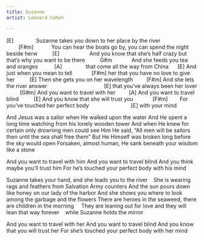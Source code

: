 ```yaml
---
title: Suzanne
artist: Leonard Cohen

---
```


[E]              
Suzanne takes you down
to her place by the river
        [F#m]           
You can hear the boats go by,
you can spend the night beside herw
         [E]                   
And you know that she's half crazy
but that's why you want to be there
         G#m            
And she feeds you tea and oranges
          [A]               
that come all the way from China
     [E]
And just when you mean to tell
            [F#m]
her that you have no love to give her
         [E]
Then she gets you on her wavelength
        [F#m]
And she lets the river answer                        
             [E]
that you've always been her lover
         [G#m]
And you want to travel with her
        [A]
And you want to travel blind
         [E]
And you know that she will trust you
            [F#m]       
For you've touched her perfect body                 
          [E]
with your mind

And Jesus was a sailor
when He walked upon the water
And He spent a long time watching
from his lonely wooden tower
And when He knew for certain
only drowning men could see Him
He said, "All men will be sailors
then until the sea shall free them"
But He Himself was broken
long before the sky would open
Forsaken, almost human, 
He sank beneath your wisdom like a stone

And you want to travel with him
And you want to travel blind
And you think maybe you'll trust him
For he's touched your perfect body 
with his mind

Suzanne takes your hand,
and she leads you to the river   
She is wearing rags and feathers
from Salvation Army counters
And the sun pours down like honey
on our lady of the harbor
And she shows you where to look 
among the garbage and the flowers
There are heroes in the seaweed, 
there are children in the morning    
They are leaning out for love 
and they will lean that way forever   
while Suzanne holds the mirror

And you want to travel with her
And you want to travel blind
And you know that you will trust her
For she's touched your perfect body 
with her mind 

